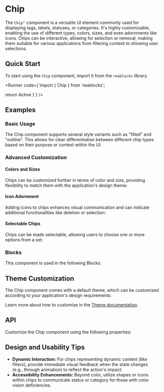 
<Meta of={ChipStories} />

# Chip
The `Chip"` component is a versatile UI element commonly used for displaying tags, labels, statuses, or categories. It's highly customizable, enabling the use of different types, colors, sizes, and even adornments like icons.
Chips can be interactive, allowing for selection or removal, making them suitable for various applications from filtering content to showing user selections.

## Quick Start
To start using the `Chip` component, import it from the `reablocks` library.

<Runner code={`import { Chip } from 'reablocks';

  return <Chip>Active</Chip>
}`}
/>

## Examples
### Basic Usage
The Chip component supports several style variants such as "filled" and "outline".
This allows for clear differentiation between different chip types based on their 
purpose or context within the UI:

<ToggleCanvas of={ChipStories.Variants} storybook="components-elements-chip--variants" />

### Advanced Customization
#### Colors and Sizes
Chips can be customized further in terms of color and size, providing flexibility to 
match them with the application's design theme:

<ToggleCanvas of={ChipStories.Colors} storybook="components-elements-chip--colors" />

<ToggleCanvas of={ChipStories.Sizes} storybook="components-elements-chip--sizes" />

#### Icon Adornment
Adding icons to chips enhances visual communication and can indicate additional functionalities like deletion or selection:
<ToggleCanvas of={ChipStories.Adornment} storybook="components-elements-chip--adornment" />

#### Selectable Chips
Chips can be made selectable, allowing users to choose one or more options from a set:
<ToggleCanvas of={ChipStories.Selectable} storybook="components-elements-chip--selectable" />

### Blocks
This component is used in the following Blocks:

<Cards>
  <Card title="Not Found" href="/blocks/foundation/not-found" />
  <Card title="Billing" href="/blocks/administration/billing" />
  <Card title="Pricing" href="/blocks/administration/pricing" />
  <Card title="Profile" href="/blocks/administration/profile" />
</Cards>

## Theme Customization
The Chip component comes with a default theme, which can be customized according to your application's design requirements:

<ThemeRender theme={chipTheme} />

Learn more about how to customize in the [Theme documentation](/docs/theme/getting-started).

## API
Customize the Chip component using the following properties:
<PropsTable name="Chip" />

## Design and Usability Tips

- **Dynamic Interaction:** For chips representing dynamic content (like filters), provide immediate visual feedback when the state changes (e.g., through animation) to reflect the action's impact.
- **Accessibility Enhancements:** Beyond color, utilize shapes or icons within chips to communicate status or category for those with color vision deficiencies.
